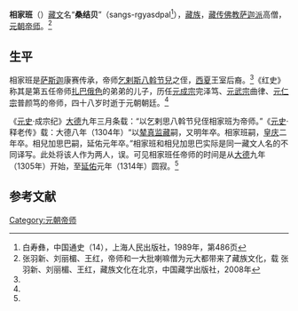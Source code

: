 '''相家班'''（{{bd|1267年||1314年|}}）[[藏文|藏文]]名“'''桑结贝'''”（sangs-rgyasdpal<ref name=bai>白寿彝，中国通史（14），上海人民出版社，1989年，第486页</ref>），[[藏族|藏族]]，[[藏传佛教|藏传佛教]][[萨迦派|萨迦派]]高僧，[[元朝|元朝]][[帝师|帝师]]。<ref name=zhang>张羽新、刘丽楣、王红，帝师和一大批喇嘛僧为元大都带来了藏族文化，载 张羽新、刘丽楣、王红，藏族文化在北京，中国藏学出版社，2008年</ref>

==生平==
相家班是[[萨斯迦|萨斯迦]]康赛传承，帝师[[乞剌斯八斡节兒|乞剌斯八斡节兒]]之侄，[[西夏|西夏]]王室后裔。<ref name=bai/>《红史》称其是第五任帝师[[乞剌斯八斡节兒|扎巴俄色]]的弟弟的儿子，历任[[元成宗|元成宗]]完泽笃、[[元武宗|元武宗]]曲律、[[元仁宗|元仁宗]]普颜笃的帝师，四十八岁时逝于元朝朝廷。<ref name=zhang/>

《[[元史|元史]]·成宗纪》[[大德_(元朝)|大德]]九年三月条载：“以乞剌思八斡节兒侄相家班为帝师。”《[[元史|元史]]·释老传》载：大德八年（1304年）“以[[辇真监藏|辇真监藏]]嗣，又明年卒。相家班嗣，[[皇庆|皇庆]]二年卒。相兒加思巴嗣，延佑元年卒。”相家班和相兒加思巴实际是同一藏文人名的不同译写。此处将该人作为两人，误。可见相家班任帝师的时间是从[[大德_(元朝)|大德]]九年（1305年）开始，至[[延佑|延佑]]元年（1314年）圆寂。<ref name=zhang/>
{{start box}}
{{s-before|[[辇真监藏|辇真监藏]]}}
{{s-title|[[元朝|元朝]][[帝师|帝师]]|1305年—1314年}}
{{s-after|[[公哥罗古罗思监藏班藏卜|公哥罗古罗思监藏班藏卜]]}}
{{end box}}
==参考文献==
{{reflist}}

[[Category:元朝帝师|Category:元朝帝师]]
